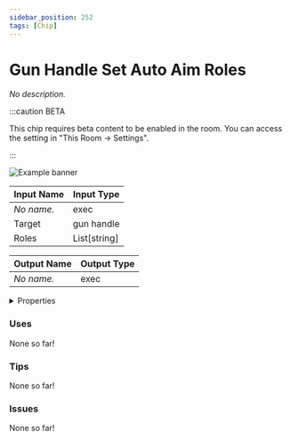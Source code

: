 ```yaml
---
sidebar_position: 252
tags: [Chip]
---
```


# Gun Handle Set Auto Aim Roles

*No description.*

:::caution BETA

This chip requires beta content to be enabled in the room. You can access the setting in "This Room -> Settings".

:::

![Example banner](./assets/e9c22501-3d32-4f9e-a6fb-322bad4eaca1.svg)

| Input Name | Input Type |
|-----------|-----------|
| *No name.* | exec |
| Target | gun handle |
| Roles | List[string] |

| Output Name | Output Type |
|-----------|-----------|
| *No name.* | exec |


<details>
  <summary>Properties</summary>
  <div>
    <div>
    <table>
      <thead>
        <tr>
          <th>Is beta required?</th>
          <th>✅</th>
        </tr>
        <tr>
          <th>Is this chip a trolling risk?</th>
          <th>❌</th>
        </tr>
        <tr>
          <th>Chip UUID</th>
          <th>e9c22501-3d32-4f9e-a6fb-322bad4eaca1</th>
        </tr>
      </thead>
    </table>
    </div>
  </div>
</details>

### Uses

None so far!

### Tips

None so far!

### Issues

None so far!